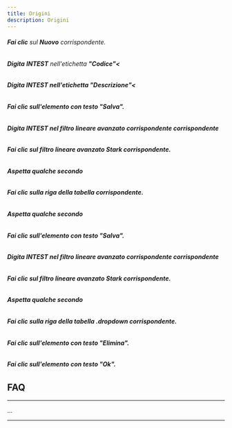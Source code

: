 ```yaml
---
title: Origini
description: Origini
---
```

###### **Fai clic** sul **Nuovo** corrispondente.

###### **Digita** **INTEST** nell'etichetta **"Codice"<**

###### ****Digita** **INTEST** nell'etichetta **"Descrizione"<****

###### ******Fai clic** sull'elemento con **testo "Salva"**.****

###### ******Digita** **INTEST** nel **filtro lineare avanzato corrispondente corrispondente******

###### ********Fai clic** sul **filtro lineare avanzato Stark corrispondente**.******

###### ********Aspetta** qualche secondo******

###### ********Fai clic** sulla **riga della tabella** corrispondente.******

###### ********Aspetta** qualche secondo******

###### ********Fai clic** sull'elemento con **testo "Salva"**.******

###### ********Digita** **INTEST** nel **filtro lineare avanzato corrispondente corrispondente********

###### **********Fai clic** sul **filtro lineare avanzato Stark corrispondente**.********

###### **********Aspetta** qualche secondo********

###### **********Fai clic** sulla **riga della tabella .dropdown** corrispondente.********

###### **********Fai clic** sull'elemento con **testo "Elimina"**.********

###### **********Fai clic** sull'elemento con **testo "Ok"**.********

********FAQ********
-------------------

********

...

********